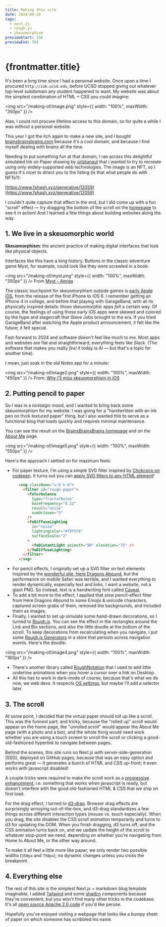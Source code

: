 ```yaml
---
title: Making this site
date: 2024-09-29
tags:
  - next.js
  - rough.js
  - skeuomorphism
previewStart: 156
previewEnd: 784
---
```


# {frontmatter.title}

It's been a long time since I had a personal website. Once upon a time I
procured `http://zak.ucsd.edu`, before UCSD stopped giving out whatever
top-level subdomain any student happened to want. My website was about the
simplest combination of HTML + CSS you could imagine:

<img src="/making-of/image.png" style={{ width: "100%", maxWidth: "350px" }} />

Alas, I could not procure lifetime access to this domain, so for quite a while I
was without a personal website.

This year I got the itch again to make a new site, and I bought
[brainsbrainsbrains.com](https://brainsbrainsbrains.com) because it's a cool
domain, and because I find myself dealing with brains all the time.

Needing to put something fun at that domain, I ran across this delightful
simulated Ink on Paper drawing by
[orbitanaut](https://www.fxhash.xyz/u/orbitanaut) that I wanted to try to
recreate using only widely-supported web technologies. The image is an NFT, so I
guess it's nicer to direct you to the listing (is that what people do with
NFTs?):

[https://www.fxhash.xyz/generative/12059](https://www.fxhash.xyz/generative/12059)

I couldn't quite capture that effect in the end, but I did come up with a fun
"scroll" effect — try dragging the bottom of the scroll on the
[homepage](/) to see it in action! And I
learned a few things about building websites along the way.

## 1. We live in a skeuomorphic world

**Skeuomorphism**: the ancient practice of making digital interfaces that look
like physical objects.

Interfaces like this have a long history. Buttons in the classic adventure game
Myst, for example, could look like they were scrawled in a book:

<img src="/making-of/myst.png" style={{ width: "100%", maxWidth: "350px" }} />
From [Myst - Amiga](https://www.lemonamiga.com/games/details.php?id=2146)

The classic touchpoint for skeuomorphism outside games is [early Apple
iOS](https://appleinsider.com/articles/22/08/23/what-apple-learned-from-skeuomorphism-and-why-it-still-matters),
from the release of the first iPhone to iOS 6. I remember getting an iPhone 4 in
college, and before that playing with GarageBand, with all its physically
inspired details: those skeuomorphic apps _felt_ a certain way. Of course, the
feelings of using those early iOS apps were skewed and colored by the hype and
stagecraft that Steve Jobs brought to the era. If you tried GarageBand after
watching the Apple product announcement, it felt like the future; it felt
special.

Fast-forward to 2024 and software doesn't feel like much to me. Most apps and
websites are flat and straightforward; everything feels like Slack. (The
software that makes you really _feel_ it today is AI — but that's a topic for
another time).

I mean, just soak in the old Notes app for a minute:

<img src="/making-of/image2.png" style={{ width: "100%", maxWidth: "450px" }} />
From: [Why I'll miss skeuomorphism in iOS](https://www.macworld.com/article/221261/why-ill-miss-skeuomorphism-in-ios.html)

## 2. Putting pencil to paper

So I was in a nostalgic mood, and I wanted to bring back some skeuomorphism for
my website. I was going for a "handwritten with an ink pen on thick textured
paper" thing, but I also wanted this to serve as a functional blog that loads
quickly and requires minimal maintenance.

You can see the result on the [BrainsBrainsBrains
homepage](https://www.brainsbrainsbrains.com/) and on the [About
Me](https://www.brainsbrainsbrains.com/about-me) page.

<img src="/making-of/image5.png" style={{ width: "100%", maxWidth: "550px" }} />

Here's the approach I settled on for maximum feels:

- For paper texture, I’m using a simple SVG filter inspired by [Chokcoco on
  codepen](https://codepen.io/Chokcoco/full/OJWLXPY). It turns out you can
  [apply SVG filters to any HTML
  element](https://www.noupe.com/design/svg-filters-how-to-apply-them-to-html-elements-96298.html)!

```html
      <svg className="w-0 h-0">
        <filter id="rough-paper">
          <feTurbulence
            type="fractalNoise"
            baseFrequency="0.12"
            result="noise"
            numOctaves="3"
          />
          <feDiffuseLighting
            in="noise"
            lightingColor="#f9f5f0"
            surfaceScale="2"
          >
            <feDistantLight azimuth="90" elevation="75" />
          </feDiffuseLighting>
        </filter>
      </svg>
```

- For pencil effects, I originally set up a SVG filter on text elements inspired
  by the [wonderful site, Here Dragons
  Abound](https://heredragonsabound.blogspot.com/2020/02/creating-pencil-effect-in-svg.html),
  but the performance on mobile Safari was terrible, and I wanted everything to
  render dynamically, especially text and links. I want a website, not a giant
  PNG. So instead, text is a handwriting font called
  [Caveat](https://fonts.google.com/specimen/Caveat).
- To add a bit more to the effect, I applied that slow pencil-effect filter from
  Here Dragons Abound to some Emojis & unicode characters, captured screen grabs
  of them, removed the backgrounds, and included them as images.
- Finally, I wanted to set up simulate some hand-drawn decorations, so I turned
  to [Rough.js](https://roughjs.com/). You can see the effect in the rectangles
  around the Link and Bio sections, and also the little doodle at the bottom of
  the scroll. To keep decorations from recalculating when you navigate, I put some
  [Rough.js Generators](https://github.com/rough-stuff/rough/wiki/RoughGenerator)
  in a store that persists across navigation events. Here's the doodle:

<img src="/making-of/image4.png" style={{ width: "100%", maxWidth: "160px" }} />

- There's another library called [RoughNotation](https://roughnotation.com/)
  that I used to add little underline animations when you hover a cursor over a
  link on Desktop.
- All this has to work in dark-mode of course, because that's what we do now, we
  web devs. It respects [OS
  settings](https://developer.mozilla.org/en-US/docs/Web/CSS/@media/prefers-color-scheme),
  but maybe I'll add a selector later.

## 3. The scroll

At some point, I decided that the virtual paper should roll up like a scroll.
This was the funnest part; and tricky, because the "rolled up" scroll would
appear on the home page, the "unrolled scroll" would appear the About Me page
(with a photo and a bio), and the whole thing would need work whether you are
using a touch screen to unroll the scroll or clicking a good-old-fashioned
hyperlink to navigate between pages.

Behind the scenes, this site runs on Next.js with server-side-generation (SSG),
deployed on GitHub pages, because that was an easy option and performs great —
it generates a bunch of HTML and CSS up-front; it even works with javascript
disabled!

A couple tricks were required to make the scroll work as a [progressive
enhancement](https://developer.mozilla.org/en-US/docs/Glossary/Progressive_Enhancement),
i.e. something that works when javascript is ready, but doesn't interfere with
the good old-fashioned HTML & CSS that we ship on first load.

For the drag effect, I turned to [d3-drag](https://d3js.org/d3-drag). Browser
drag effects are surprisingly annoying out-of-the-box, and d3-drag standardizes
a few things across different interaction types (mouse vs. touch especially).
When you drag, the site disables the CSS scroll animation temporarily and turns
to d3 for updating the DOM. When you finish dragging, d3 turns off, and the CSS
animation turns back on, and we update the height of the scroll to whatever
stop-point we need, depending on whether you're navigating from Home to About
Me, or the other way around.

To make it all feel a little more like paper, we only render two possible widths
(`350px` and `750px`); no dynamic changes unless you cross the breakpoint.

## 4. Everything else

The rest of this site is the simplest Next.js + markdown blog template
imaginable. I added [Tailwind](https://tailwindcss.com/) and some
[shadcn](https://ui.shadcn.com/) components because they're convenient, but you
won't find many other tricks in the codebase. It's all [open source Apache 2.0
code](https://github.com/zakandrewking/brainsbrainsbrains.com) if you'd like
peruse.

Hopefully you've enjoyed visiting a webpage that looks like a bumpy sheet of
paper on which someone has scribbled his name.
